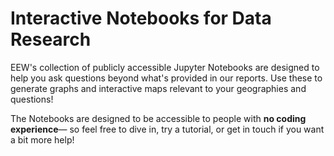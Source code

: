 
<Layout pageTitle="Research Notebooks" sidebarLinks={DataPageSidebarLinks} activeHeaderLink="Data">

# Interactive Notebooks for Data Research

EEW's collection of publicly accessible Jupyter Notebooks are designed to help you ask questions beyond what's provided in our reports. Use these to generate graphs and interactive maps relevant to your geographies and questions!

The Notebooks are designed to be accessible to people with **no coding experience**— so feel free to dive in, try a <Link to='/learn/tutorials' rel='noreferrer noopener'>tutorial</Link>, or <Link to='/about/contact' rel='noreferrer noopener'>get in touch</Link> if you want a bit more help!

<div className='row'>
  <InfoCard
    title="Cross-Program Notebook"
    description='Explore EPA databases including the Enforcement and Compliance History Online and the Toxics Release Inventory by state, ZIP code, county, or congressional district.'
    link='https://colab.research.google.com/github/edgi-govdata-archiving/ECHO-Cross-Program/blob/main/ECHO-Cross-Programs.ipynb'
    image={crossprog}
  />
  <InfoCard
    title="Watershed Notebook"
    description='Discover the shape of watersheds in an area and explore the behaviors of regulated facilities by watershed.'
    link='https://colab.research.google.com/github/edgi-govdata-archiving/ECHO-Watershed/blob/main/ECHO_Watershed.ipynb'
    image={watershed}
  />
</div>
</Layout>
